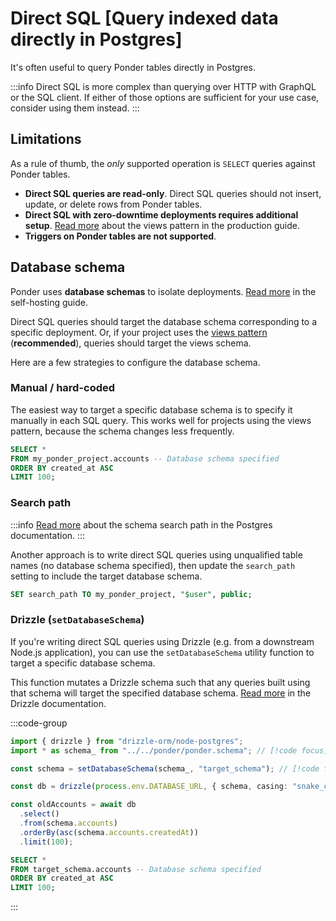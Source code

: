 # Direct SQL [Query indexed data directly in Postgres]

It's often useful to query Ponder tables directly in Postgres.

:::info
Direct SQL is more complex than querying over HTTP with GraphQL or the SQL client. If either of those options are sufficient for your use case, consider using them instead.
:::

## Limitations

As a rule of thumb, the _only_ supported operation is `SELECT` queries against Ponder tables.

- **Direct SQL queries are read-only**. Direct SQL queries should not insert, update, or delete rows from Ponder tables.
- **Direct SQL with zero-downtime deployments requires additional setup**. [Read more](/docs/production/self-hosting) about the views pattern in the production guide.
- **Triggers on Ponder tables are not supported**.

## Database schema

Ponder uses **database schemas** to isolate deployments. [Read more](/docs/production/self-hosting#database-schema) in the self-hosting guide.

Direct SQL queries should target the database schema corresponding to a specific deployment. Or, if your project uses the [views pattern](/docs/production/self-hosting#views-pattern) (**recommended**), queries should target the views schema.

Here are a few strategies to configure the database schema.

### Manual / hard-coded

The easiest way to target a specific database schema is to specify it manually in each SQL query. This works well for projects using the views pattern, because the schema changes less frequently.

```sql [Direct SQL query]
SELECT *
FROM my_ponder_project.accounts -- Database schema specified
ORDER BY created_at ASC
LIMIT 100;
```

### Search path

:::info
[Read more](https://www.postgresql.org/docs/current/ddl-schemas.html#DDL-SCHEMAS-PATH) about the schema search path in the Postgres documentation.
:::

Another approach is to write direct SQL queries using unqualified table names (no database schema specified), then update the `search_path` setting to include the target database schema.

```sql [Set search path]
SET search_path TO my_ponder_project, "$user", public;
```

### Drizzle (`setDatabaseSchema`)

If you're writing direct SQL queries using Drizzle (e.g. from a downstream Node.js application), you can use the `setDatabaseSchema` utility function to target a specific database schema.

This function mutates a Drizzle schema such that any queries built using that schema will target the specified database schema. [Read more](https://orm.drizzle.team/docs/schemas) in the Drizzle documentation.

:::code-group

```ts [Drizzle]
import { drizzle } from "drizzle-orm/node-postgres";
import * as schema_ from "../../ponder/ponder.schema"; // [!code focus]

const schema = setDatabaseSchema(schema_, "target_schema"); // [!code focus]

const db = drizzle(process.env.DATABASE_URL, { schema, casing: "snake_case" });

const oldAccounts = await db
  .select()
  .from(schema.accounts)
  .orderBy(asc(schema.accounts.createdAt))
  .limit(100);

```

```sql [Generated SQL]
SELECT *
FROM target_schema.accounts -- Database schema specified
ORDER BY created_at ASC
LIMIT 100;
```

:::


